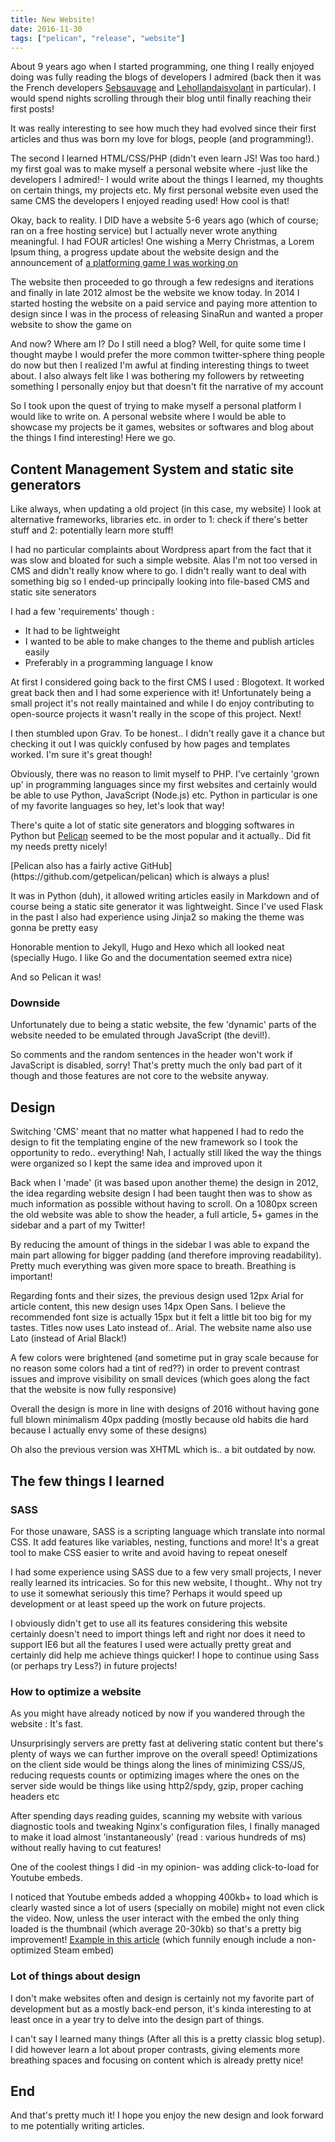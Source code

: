 ```yaml
---
title: New Website!
date: 2016-11-30
tags: ["pelican", "release", "website"]
---
```


About 9 years ago when I started programming, one thing I really enjoyed doing was fully reading the blogs of developers I admired (back then it was the French developers [Sebsauvage](http://sebsauvage.net) and [Lehollandaisvolant](https://lehollandaisvolant.net) in particular). I would spend nights scrolling through their blog until finally reaching their first posts!

It was really interesting to see how much they had evolved since their first articles and thus was born my love for blogs, people (and programming!).

The second I learned HTML/CSS/PHP (didn't even learn JS! Was too hard.) my first goal was to make myself a personal website where -just like the developers I admired!- I would write about the things I learned, my thoughts on certain things, my projects etc. My first personal website even used the same CMS the developers I enjoyed reading used! How cool is that!

Okay, back to reality. I DID have a website 5-6 years ago (which of course; ran on a free hosting service) but I actually never wrote anything meaningful. I had FOUR articles! One wishing a Merry Christmas, a Lorem Ipsum thing, a progress update about the website design and the announcement of [a platforming game I was working on]({filename}/pages/games/sinarun.md)

The website then proceeded to go through a few redesigns and iterations and finally in late 2012
almost be the website we know today. In 2014 I started hosting the website on a paid service and paying more attention to design since I was in the process of releasing SinaRun and wanted a proper website to show the game on

And now? Where am I? Do I still need a blog? Well, for quite some time I thought maybe I would prefer the more common twitter-sphere thing people do now but then I realized I'm awful at finding interesting things to tweet about. I also always felt like I was bothering my followers by retweeting something I personally enjoy but that doesn't fit the narrative of my account

So I took upon the quest of trying to make myself a personal platform I would like to write on. A personal website where I would be able to showcase my projects be it games, websites or softwares and blog about the things I find interesting! Here we go.

## Content Management System and static site generators

Like always, when updating a old project (in this case, my website) I look at alternative frameworks, libraries etc. in order to 1: check if there's better stuff and 2: potentially learn more stuff!

I had no particular complaints about Wordpress apart from the fact that it was slow and bloated for such a simple website. Alas I'm not too versed in CMS and didn't really know where to go. I didn't really want to deal with something big so I ended-up principally looking into file-based CMS and static site senerators

I had a few 'requirements' though :

- It had to be lightweight
- I wanted to be able to make changes to the theme and publish articles easily
- Preferably in a programming language I know

At first I considered going back to the first CMS I used : Blogotext.
It worked great back then and I had some experience with it! Unfortunately being a small project it's not really maintained and while I do enjoy contributing to open-source projects it wasn't really in the scope of this project. Next!

I then stumbled upon Grav. To be honest.. I didn't really gave it a chance but checking it out I was quickly confused by how pages and templates worked. I'm sure it's great though!

Obviously, there was no reason to limit myself to PHP. I've certainly 'grown up' in programming languages since my first websites and certainly would be able to use Python, JavaScript (Node.js) etc. Python in particular is one of my favorite languages so hey, let's look that way!

There's quite a lot of static site generators and blogging softwares in Python but [Pelican](http://blog.getpelican.com/) seemed to be the most popular and it actually.. Did fit my needs pretty nicely!

<span>
  [Pelican also has a fairly active GitHub](https://github.com/getpelican/pelican) which is always a
  plus!
</span>

It was in Python (duh), it allowed writing articles easily in Markdown and of course being a static site generator it was lightweight. Since I've used Flask in the past I also had experience using Jinja2 so making the theme was gonna be pretty easy

Honorable mention to Jekyll, Hugo and Hexo which all looked neat (specially Hugo. I like Go and the documentation seemed extra nice)

And so Pelican it was!

### Downside

Unfortunately due to being a static website, the few 'dynamic' parts of the website needed to be emulated through JavaScript (the devil!).

So comments and the random sentences in the header won't work if JavaScript is disabled, sorry! That's pretty much the only bad part of it though and those features are not core to the website anyway.

## Design

Switching 'CMS' meant that no matter what happened I had to redo the design to fit the templating engine of the new framework so I took the opportunity to redo.. everything! Nah, I actually still liked the way the things were organized so I kept the same idea and improved upon it

Back when I 'made' (it was based upon another theme) the design in 2012, the idea regarding website design I had been taught then was to show as much information as possible without having to scroll. On a 1080px screen the old website was able to show the header, a full article, 5+ games in the sidebar and a part of my Twitter!

By reducing the amount of things in the sidebar I was able to expand the main part allowing for bigger padding (and therefore improving readability). Pretty much everything was given more space to breath. Breathing is important!

Regarding fonts and their sizes, the previous design used 12px Arial for article content, this new design uses 14px Open Sans. I believe the recommended font size is actually 15px but it felt a little bit too big for my tastes. Titles now uses Lato instead of.. Arial. The website name also use Lato (instead of Arial Black!)

A few colors were brightened (and sometime put in gray scale because for no reason some colors had a tint of red??) in order to prevent contrast issues and improve visibility on small devices (which goes along the fact that the website is now fully responsive)

Overall the design is more in line with designs of 2016 without having gone full blown minimalism 40px padding (mostly because old habits die hard because I actually envy some of these designs)

Oh also the previous version was XHTML which is.. a bit outdated by now.

## The few things I learned

### SASS

For those unaware, SASS is a scripting language which translate into normal CSS. It add features like variables, nesting, functions and more! It's a great tool to make CSS easier to write and avoid having to repeat oneself

I had some experience using SASS due to a few very small projects, I never really learned its intricacies. So for this new website, I thought.. Why not try to use it somewhat seriously this time? Perhaps it would speed up development or at least speed up the work on future projects.

I obviously didn't get to use all its features considering this website certainly doesn't need to import things left and right nor does it need to support IE6 but all the features I used were actually pretty great and certainly did help me achieve things quicker! I hope to continue using Sass (or perhaps try Less?) in future projects!

### How to optimize a website

As you might have already noticed by now if you wandered through the website : It's fast.

Unsurprisingly servers are pretty fast at delivering static content but there's plenty of ways we can further improve on the overall speed! Optimizations on the client side would be things along the lines of minimizing CSS/JS, reducing requests counts or optimizing images where the ones on the server side would be things like using http2/spdy, gzip, proper caching headers etc

After spending days reading guides, scanning my website with various diagnostic tools and tweaking Nginx's configuration files, I finally managed to make it load almost 'instantaneously' (read : various hundreds of ms) without really having to cut features!

One of the coolest things I did -in my opinion- was adding click-to-load for Youtube embeds.

I noticed that Youtube embeds added a whopping 400kb+ to load which is clearly wasted since a lot of users (specially on mobile) might not even click the video. Now, unless the user interact with the embed the only thing loaded is the thumbnail (which average 20-30kb) so that's a pretty big improvement! [Example in this article]({filename}/2015-10-26-sinarun-steam-release.md) (which funnily enough include a non-optimized Steam embed)

### Lot of things about design

I don't make websites often and design is certainly not my favorite part of development but as a mostly back-end person, it's kinda interesting to at least once in a year try to delve into the design part of things.

I can't say I learned many things (After all this is a pretty classic blog setup). I did however learn a lot about proper contrasts, giving elements more breathing spaces and focusing on content which is already pretty nice!

## End

And that's pretty much it! I hope you enjoy the new design and look forward to me potentially writing articles.
